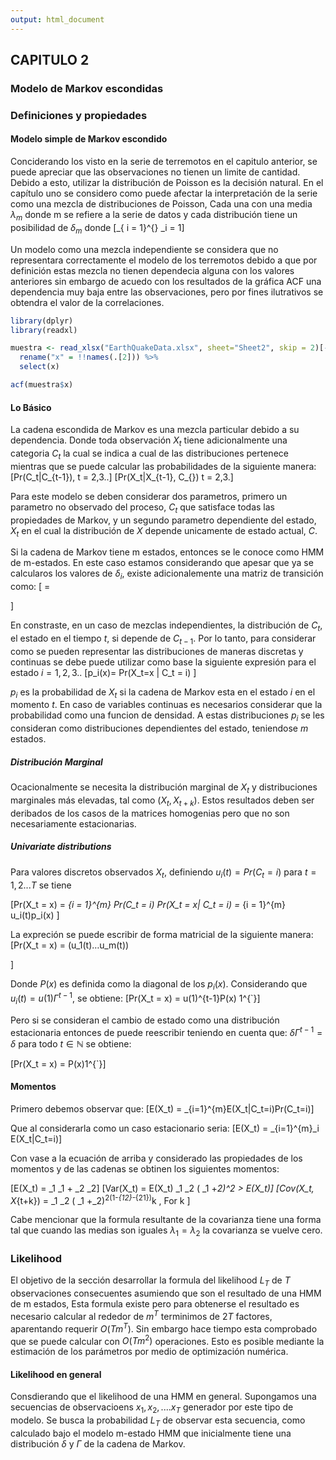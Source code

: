 ```yaml
---
output: html_document
---
```


## CAPITULO 2
### Modelo de Markov escondidas
### Definiciones y propiedades 

#### Modelo simple de Markov escondido

Conciderando los visto en la serie de terremotos en el capitulo anterior, se puede apreciar que las observaciones no tienen un limite de cantidad. Debido a esto, utilizar la distribución de Poisson es la decisión natural. En el capítulo uno se considero como puede afectar la interpretación de la serie como una mezcla de distribuciones de Poisson, Cada una con una media $\lambda_m$ donde m se refiere a la serie de datos y cada distribución tiene un posibilidad de $\delta_m$ donde 
\[\sum_{ i = 1}^{\infty} \delta_i = 1\]


Un modelo como una mezcla independiente se considera que no representara correctamente el modelo de los terremotos debido a que por definición estas mezcla no tienen dependecia alguna con los valores anteriores sin embargo de acuedo con los resultados de la gráfica ACF una dependencia muy baja entre las observaciones, pero por fines ilutrativos se obtendra el valor de la correlaciones. 


```r
library(dplyr)
library(readxl)

muestra <- read_xlsx("EarthQuakeData.xlsx", sheet="Sheet2", skip = 2)[-109,] %>% 
  rename("x" = !!names(.[2])) %>% 
  select(x)

acf(muestra$x)
```



#### Lo Básico

La cadena escondida de Markov es una mezcla particular debido a su dependencia. Donde toda observación $X_t$ tiene adicionalmente una categoria $C_t$ la cual se indica a cual de las distribuciones pertenece mientras que se puede calcular las probabilidades de la siguiente manera: 
\[Pr(C_t|C_{t-1}),     t = 2,3..\]
\[Pr(X_t|X_{t-1}, C_{})  t = 2,3.\]

Para este modelo se deben considerar dos parametros, primero un parametro no observado del proceso, $C_t$ que satisface todas las propiedades de Markov, y un segundo parametro dependiente del estado, $X_t$ en el cual la distribución de $X$ depende unicamente de estado actual, $C$. 

Si la cadena de Markov tiene m estados, entonces se le conoce como HMM de m-estados. En este caso estamos considerando que apesar que ya se calcularos los valores de $\delta_i$, existe adicionalemente una matriz de transición como:
\[ \Gamma = 
\begin{bmatrix}
    \gamma_{11}       & \gamma_{12}  \\
    \gamma_{21}       & \gamma_{22}  \\
\end{bmatrix}\]

En constraste, en un caso de mezclas independientes, la distribución de $C_t$, el estado en el tiempo $t$, si depende de $C_{t-1}$. Por lo tanto, para considerar como se pueden representar las distribuciones de maneras discretas y continuas se debe puede utilizar como base la siguiente expresión para el estado $i = 1,2,3..$ 
\[p_i(x)= Pr(X_t=x | C_t = i) \]

$p_i$ es la probabilidad de $X_t$ si la cadena de Markov esta en el estado $i$ en el momento $t$. En caso de variables continuas es necesarios considerar que la probabilidad como una funcion de densidad. A estas distribuciones $p_i$ se les consideran como distribuciones dependientes del estado, teniendose $m$ estados. 


##### Distribución Marginal

Ocacionalmente se necesita la distribución marginal de $X_t$ y distribuciones marginales más elevadas, tal como $(X_t, X_{t+k})$. Estos resultados deben ser deribados de los casos de la matrices homogenias pero que no son necesariamente estacionarias. 

##### Univariate distributions 

Para valores discretos observados $X_t$, definiendo $u_i(t) = Pr(C_t = i)$ para $t = 1,2 ...T$ se tiene

\[Pr(X_t = x) = \sum_{i = 1}^{m} Pr(C_t = i) Pr(X_t = x| C_t = i) = \sum_{i = 1}^{m} u_i(t)p_i(x)
\]

La expreción se puede escribir de forma matricial de la siguiente manera:
\[Pr(X_t = x) = (u_1(t)...u_m(t))\begin{bmatrix}
    p_1(x)  &     & 0  \\
      &   \ddots & \\
    0   &    & p_m(x) \\
\end{bmatrix} 

\begin{bmatrix} 1 \\
              \vdots \\
              1 \\
 \end{bmatrix} \]
 
Donde $P(x)$ es definida como la diagonal de los $p_i(x)$. Considerando que $u_i(t) = u(1)\Gamma^{t-1}$, se obtiene: 
\[Pr(X_t = x) = u(1)\Gamma^{t-1}P(x) 1^{`}\]


Pero si se consideran el cambio de estado como una distribución estacionaria entonces de puede reescribir teniendo en cuenta que: $\delta\Gamma^{t-1} = \delta$ para todo $t \in \mathbb{N}$ se obtiene: 

\[Pr(X_t = x) = \delta P(x)1^{`}\]


#### Momentos 

Primero debemos observar que:
\[E(X_t) = \sum_{i=1}^{m}E(X_t|C_t=i)Pr(C_t=i)\]

Que al considerarla como un caso estacionario seria:
\[E(X_t) = \sum_{i=1}^{m}\delta_i E(X_t|C_t=i)\]

Con vase a la ecuación de arriba y considerado las propiedades de los momentos y de las cadenas se obtinen los siguientes momentos:

\[E(X_t) = \delta_1 \lambda_1 + \delta_2 \lambda_2\]
\[Var(X_t) = E(X_t) \delta_1 \delta_2 ( \lambda_1 +\lambda_2)^2 > E(X_t)\]
\[Cov(X_t, X_{t+k}) = \delta_1 \delta_2 ( \lambda_1 +\lambda_2)^2(1-\gamma_{12}-\gamma_{21})^k , For k \in \mathbb{N} \]

Cabe mencionar que la formula resultante de la covarianza tiene una forma tal que cuando las medias son iguales $\lambda_1 = \lambda_2$  la covarianza se vuelve cero. 

### Likelihood


El objetivo de la sección desarrollar la formula  del likelihood $L_T$ de $T$ observaciones consecuentes asumiendo que son el resultado de una HMM de m estados, Esta formula existe pero para obtenerse el resultado es necesario calcular al rededor de $m^T$ terminimos de $2T$ factores, aparentando requerir $O(Tm^T)$. Sin embargo hace tiempo esta comprobado que se puede calcular con $O(Tm^2)$ operaciones. Esto es posible mediante la estimación de los parámetros por medio de optimización numérica.


#### Likelihood en general 

Consdierando que el likelihood de una HMM en general. Supongamos una secuencias de observacioens $x_1, x_2, .... x_T$ generador por este tipo de modelo. Se busca la probabilidad $L_T$ de observar esta secuencia, como calculado  bajo el modelo m-estado HMM que inicialmente tiene una distribución $\delta$ y $\Gamma$ de la cadena de Markov. 














